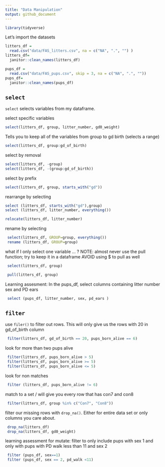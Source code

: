 ```yaml
---
title: "Data Manipulation"
output: github_document
---
```


```r
library(tidyverse)
```

Let's import the datasets 

```r
litters_df = 
  read.csv("data/FAS_litters.csv", na = c("NA", ".", "") )
litters_df=
  janitor::clean_names(litters_df)

pups_df = 
  read.csv("data/FAS_pups.csv", skip = 3, na = c("NA", ".", ""))
pups_df=
  janitor::clean_names(pups_df)
```


## `select` 

`select` selects variables from my dataframe. 

select specific variables 

```r
select(litters_df, group, litter_number, gd0_weight)
```

Tells you to keep all of the variables from group to gd birth (selects a range)

```r
select(litters_df, group:gd_of_birth)
```

select by removal 

```r
select(litters_df, -group)
select(litters_df, -(group:gd_of_birth))
```

select by prefix 

```r
select(litters_df, group, starts_with("gd"))
```

rearrange by selecting

```r
select (litters_df, starts_with("gd"),group)
select (litters_df, litter_number, everything())

relocate(litters_df, litter_number)
```

rename by selecting 

```r
 select(litters_df, GROUP=group, everything())
 rename (litters_df, GROUP=group)
```

what if I only select one variable ... ? 
NOTE: almost never use the pull function; try to keep it in a dataframe 
AVOID using $ to pull as well 

```r
 select(litters_df, group)

 pull(litters_df, group)
```

Learning assesment: In the pups_df, select columns containing litter number sex and PD ears 

```r
 select (pups_df, litter_number, sex, pd_ears )
```

## `filter`

use `filer()` to filter out rows. 
This will only give us the rows with 20 in gd_of_birth column 

```r
 filter(litters_df, gd_of_birth == 20, pups_born_alive == 6)
```

look for more than two pups alive 

```r
 filter(litters_df, pups_born_alive > 5)
 filter(litters_df, pups_born_alive >= 5)
 filter(litters_df, pups_born_alive <= 5)
```

look for non matches 

```r
 filter (litters_df, pups_born_alive != 6)
```

match to a set / will give you every row that has con7 and con8 

```r
 filter(litters_df, group %in% c("Con7", "Con8"))
```

filter our missing rows with `drop_na()`. Either for entire data set or only columns you care about. 

```r
 drop_na(litters_df)
 drop_na(litters_df, gd0_weight)
```

learning assessment for mutate: filter to only include pups with sex 1 and only with pups with PD walk less than 11 and sex 2 

```r
 filter (pups_df, sex==1)
 filter (pups_df, sex == 2, pd_walk <11)
```






